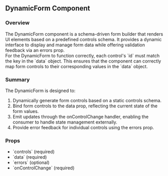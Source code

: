 <h2>DynamicForm Component</h2>

<h3>Overview</h3>
<div>
	The DynamicForm component is a schema-driven form builder that
	renders UI elements based on a predefined controls schema. It
	provides a dynamic interface to display and manage form data while
	offering validation feedback via an errors prop.
</div>
<div>
	For the DynamicForm to function correctly, each control's `id` must
	match the key in the `data` object. This ensures that the component
	can correctly map form controls to their corresponding values in the
	`data` object.
</div>

<h3>Summary</h3>
<div>The DynamicForm is designed to:</div>
<ol>
	<li>
		Dynamically generate form controls based on a static controls
		schema.
	</li>
	<li>
		Bind form controls to the data prop, reflecting the current state
		of the form values.
	</li>
	<li>
		Emit updates through the onControlChange handler, enabling the
		consumer to handle state management externally.
	</li>
	<li>
		Provide error feedback for individual controls using the errors
		prop.
	</li>
</ol>

<h3>Props</h3>
<ul>
	<li>`controls` (required)</li>
	<li>`data` (required)</li>
	<li>`errors` (optional)</li>
	<li>`onControlChange` (required)</li>
</ul>

